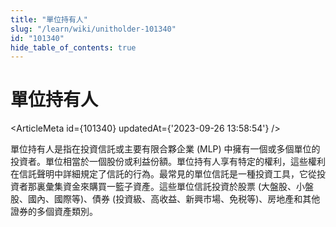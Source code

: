 ```yaml
---
title: "單位持有人"
slug: "/learn/wiki/unitholder-101340"
id: "101340"
hide_table_of_contents: true
---
```



# 單位持有人

<ArticleMeta id={101340} updatedAt={'2023-09-26 13:58:54'} />
<div className='border-solid border-b border-t-0 my-4 border-[var(--ifm-color-gray-300)]' />

單位持有人是指在投資信託或主要有限合夥企業 (MLP) 中擁有一個或多個單位的投資者。單位相當於一個股份或利益份額。單位持有人享有特定的權利，這些權利在信託聲明中詳細規定了信託的行為。最常見的單位信託是一種投資工具，它從投資者那裏彙集資金來購買一籃子資產。這些單位信託投資於股票 (大盤股、小盤股、國內、國際等)、債券 (投資級、高收益、新興市場、免税等)、房地產和其他證券的多個資產類別。
